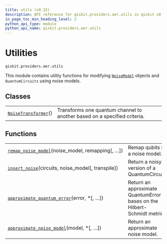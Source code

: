 ```yaml
---
title: utils (v0.32)
description: API reference for qiskit.providers.aer.utils in qiskit v0.32
in_page_toc_min_heading_level: 2
python_api_type: module
python_api_name: qiskit.providers.aer.utils
---
```


<span id="module-qiskit.providers.aer.utils" />

<span id="aer-utils" />

<span id="utilities-qiskit-providers-aer-utils" />

# Utilities

`qiskit.providers.aer.utils`

This module contains utility functions for modifying [`NoiseModel`](qiskit.providers.aer.noise.NoiseModel "qiskit.providers.aer.noise.NoiseModel") objects and `QuantumCircuits` using noise models.

## Classes

|                                                                                                                   |                                                                          |
| ----------------------------------------------------------------------------------------------------------------- | ------------------------------------------------------------------------ |
| [`NoiseTransformer`](qiskit.providers.aer.utils.NoiseTransformer "qiskit.providers.aer.utils.NoiseTransformer")() | Transforms one quantum channel to another based on a specified criteria. |

## Functions

|                                                                                                                                                             |                                                                         |
| ----------------------------------------------------------------------------------------------------------------------------------------------------------- | ----------------------------------------------------------------------- |
| [`remap_noise_model`](qiskit.providers.aer.utils.remap_noise_model "qiskit.providers.aer.utils.remap_noise_model")(noise\_model, remapping\[, …])           | Remap qubits in a noise model.                                          |
| [`insert_noise`](qiskit.providers.aer.utils.insert_noise "qiskit.providers.aer.utils.insert_noise")(circuits, noise\_model\[, transpile])                   | Return a noisy version of a QuantumCircuit.                             |
| [`approximate_quantum_error`](qiskit.providers.aer.utils.approximate_quantum_error "qiskit.providers.aer.utils.approximate_quantum_error")(error, \*\[, …]) | Return an approximate QuantumError bases on the Hilbert-Schmidt metric. |
| [`approximate_noise_model`](qiskit.providers.aer.utils.approximate_noise_model "qiskit.providers.aer.utils.approximate_noise_model")(model, \*\[, …])       | Return an approximate noise model.                                      |

